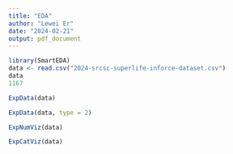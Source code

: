 ```yaml
---
title: "EDA"
author: "Lewei Er"
date: "2024-02-21"
output: pdf_document
---
```


```r
library(SmartEDA)
data <- read.csv("2024-srcsc-superlife-inforce-dataset.csv")
data
1167
```

```r
ExpData(data)
```


```r
ExpData(data, type = 2)
```

```r
ExpNumViz(data)
```

```r
ExpCatViz(data)
```





